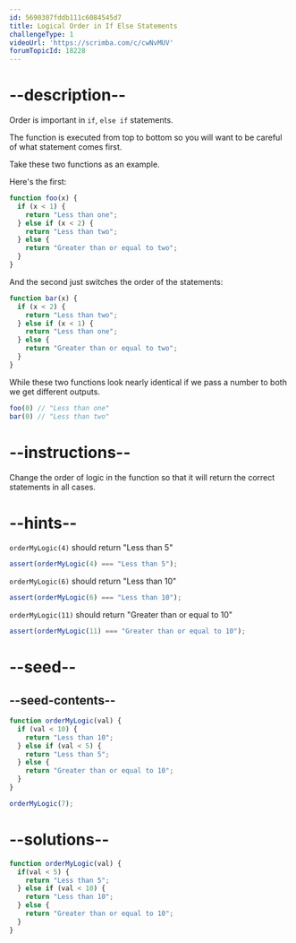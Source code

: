 ```yaml
---
id: 5690307fddb111c6084545d7
title: Logical Order in If Else Statements
challengeType: 1
videoUrl: 'https://scrimba.com/c/cwNvMUV'
forumTopicId: 18228
---
```


# --description--

Order is important in `if`, `else if` statements.

The function is executed from top to bottom so you will want to be careful of what statement comes first.

Take these two functions as an example.

Here's the first:

```js
function foo(x) {
  if (x < 1) {
    return "Less than one";
  } else if (x < 2) {
    return "Less than two";
  } else {
    return "Greater than or equal to two";
  }
}
```

And the second just switches the order of the statements:

```js
function bar(x) {
  if (x < 2) {
    return "Less than two";
  } else if (x < 1) {
    return "Less than one";
  } else {
    return "Greater than or equal to two";
  }
}
```

While these two functions look nearly identical if we pass a number to both we get different outputs.

```js
foo(0) // "Less than one"
bar(0) // "Less than two"
```

# --instructions--

Change the order of logic in the function so that it will return the correct statements in all cases.

# --hints--

`orderMyLogic(4)` should return "Less than 5"

```js
assert(orderMyLogic(4) === "Less than 5");
```

`orderMyLogic(6)` should return "Less than 10"

```js
assert(orderMyLogic(6) === "Less than 10");
```

`orderMyLogic(11)` should return "Greater than or equal to 10"

```js
assert(orderMyLogic(11) === "Greater than or equal to 10");
```

# --seed--

## --seed-contents--

```js
function orderMyLogic(val) {
  if (val < 10) {
    return "Less than 10";
  } else if (val < 5) {
    return "Less than 5";
  } else {
    return "Greater than or equal to 10";
  }
}

orderMyLogic(7);
```

# --solutions--

```js
function orderMyLogic(val) {
  if(val < 5) {
    return "Less than 5";
  } else if (val < 10) {
    return "Less than 10";
  } else {
    return "Greater than or equal to 10";
  }
}
```
